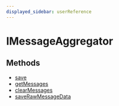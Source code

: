 ```yaml
---
displayed_sidebar: userReference
---
```



# IMessageAggregator

## Methods

- [save](../IMessageAggregator/methods/user.IMessageAggregator.save.mdx)
- [getMessages](../IMessageAggregator/methods/user.IMessageAggregator.getMessages.mdx)
- [clearMessages](../IMessageAggregator/methods/user.IMessageAggregator.clearMessages.mdx)
- [saveRawMessageData](../IMessageAggregator/methods/user.IMessageAggregator.saveRawMessageData.mdx)
